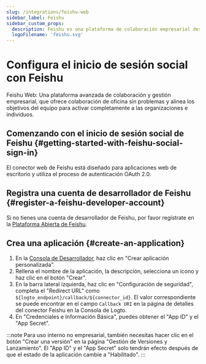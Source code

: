 ```yaml
---
slug: /integrations/feishu-web
sidebar_label: Feishu
sidebar_custom_props:
  description: Feishu es una plataforma de colaboración empresarial desarrollada por ByteDance.
  logoFilename: 'feishu.svg'
---
```



# Configura el inicio de sesión social con Feishu

Feishu Web: Una plataforma avanzada de colaboración y gestión empresarial, que ofrece colaboración de oficina sin problemas y alinea los objetivos del equipo para activar completamente a las organizaciones e individuos.

<GuideTip />

## Comenzando con el inicio de sesión social de Feishu \{#getting-started-with-feishu-social-sign-in}

El conector web de Feishu está diseñado para aplicaciones web de escritorio y utiliza el proceso de autenticación OAuth 2.0.

## Registra una cuenta de desarrollador de Feishu \{#register-a-feishu-developer-account}

Si no tienes una cuenta de desarrollador de Feishu, por favor regístrate en la [Plataforma Abierta de Feishu](https://open.feishu.cn/app).

## Crea una aplicación \{#create-an-application}

1. En la [Consola de Desarrollador](https://open.feishu.cn/app), haz clic en "Crear aplicación personalizada".
2. Rellena el nombre de la aplicación, la descripción, selecciona un ícono y haz clic en el botón "Crear".
3. En la barra lateral izquierda, haz clic en "Configuración de seguridad", completa el "Redirect URL" como `${logto_endpoint}/callback/${connector_id}`. El valor correspondiente se puede encontrar en el campo `Callback URI` en la página de detalles del conector Feishu en la Consola de Logto.
4. En "Credenciales e Información Básica", puedes obtener el "App ID" y el "App Secret".

:::note
Para uso interno no empresarial, también necesitas hacer clic en el botón "Crear una versión" en la página "Gestión de Versiones y Lanzamiento".
El "App ID" y el "App Secret" solo tendrán efecto después de que el estado de la aplicación cambie a "Habilitado".
:::
